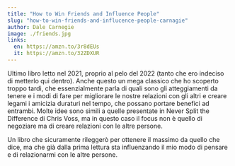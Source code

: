```yaml
---
title: "How to Win Friends and Influence People"
slug: "how-to-win-friends-and-influcence-people-carnagie"
author: Dale Carnegie
image: ./friends.jpg
links:
  en: https://amzn.to/3r8dEUs
  it: https://amzn.to/32ZDXUR
---
```


Ultimo libro letto nel 2021, proprio al pelo del 2022 (tanto che ero indeciso di metterlo qui dentro).
Anche questo un mega classico che ho scoperto troppo tardi, che essenzialmente parla di quali sono gli
atteggiamenti da tenere e i modi di fare
per migliorare le nostre relazioni con gli altri e creare legami i amicizia duraturi nel tempo,
che possano portare benefici ad entrambi. Molte idee sono simili a quelle presentate in
Never Split the Difference di Chris Voss, ma in questo caso il focus non è quello di negoziare
ma di creare relazioni con le altre persone.

Un libro che sicuramente rileggerò per ottenere il massimo da quello che dice,
ma che già dalla prima lettura sta influenzando il mio modo di pensare e di relazionarmi con le altre persone.
